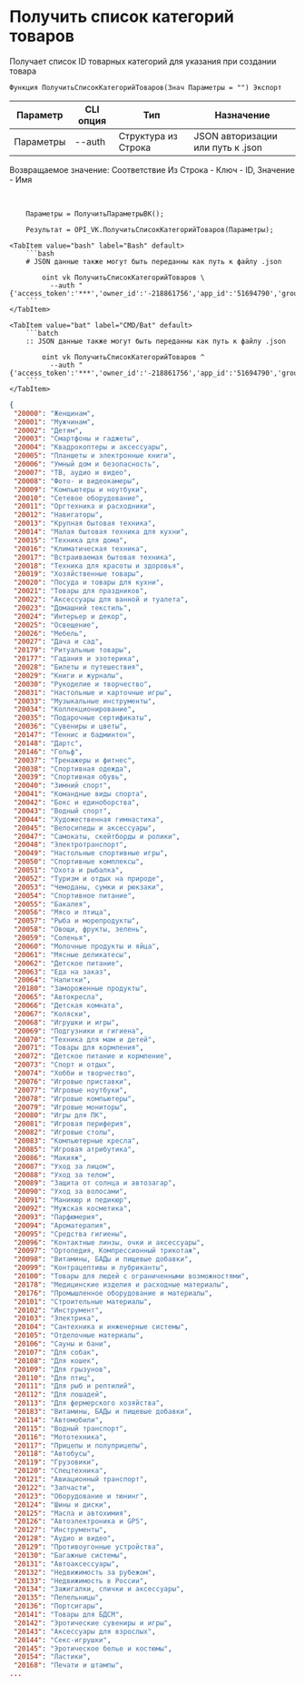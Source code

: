 ﻿---
sidebar_position: 1
---


# Получить список категорий товаров
 Получает список ID товарных категорий для указания при создании товара



`Функция ПолучитьСписокКатегорийТоваров(Знач Параметры = "") Экспорт`

  | Параметр | CLI опция | Тип | Назначение |
  |-|-|-|-|
  | Параметры | --auth | Структура из Строка | JSON авторизации или путь к .json |

  
  Возвращаемое значение:   Соответствие Из Строка - Ключ - ID, Значение - Имя

<br/>




```bsl title="Пример кода"
    Параметры = ПолучитьПараметрыВК();

    Результат = OPI_VK.ПолучитьСписокКатегорийТоваров(Параметры);
```
    

 <Tabs>
  
    <TabItem value="bash" label="Bash" default>
        ```bash
        # JSON данные также могут быть переданны как путь к файлу .json

            oint vk ПолучитьСписокКатегорийТоваров \
              --auth "{'access_token':'***','owner_id':'-218861756','app_id':'51694790','group_id':'218861756'}"
        ```
    </TabItem>
  
    <TabItem value="bat" label="CMD/Bat" default>
        ```batch
        :: JSON данные также могут быть переданны как путь к файлу .json

            oint vk ПолучитьСписокКатегорийТоваров ^
              --auth "{'access_token':'***','owner_id':'-218861756','app_id':'51694790','group_id':'218861756'}"
        ```
    </TabItem>
</Tabs>


```json title="Результат"
{
 "20000": "Женщинам",
 "20001": "Мужчинам",
 "20002": "Детям",
 "20003": "Смартфоны и гаджеты",
 "20004": "Квадрокоптеры и аксессуары",
 "20005": "Планшеты и электронные книги",
 "20006": "Умный дом и безопасность",
 "20007": "ТВ, аудио и видео",
 "20008": "Фото- и видеокамеры",
 "20009": "Компьютеры и ноутбуки",
 "20010": "Сетевое оборудование",
 "20011": "Оргтехника и расходники",
 "20012": "Навигаторы",
 "20013": "Крупная бытовая техника",
 "20014": "Малая бытовая техника для кухни",
 "20015": "Техника для дома",
 "20016": "Климатическая техника",
 "20017": "Встраиваемая бытовая техника",
 "20018": "Техника для красоты и здоровья",
 "20019": "Хозяйственные товары",
 "20020": "Посуда и товары для кухни",
 "20021": "Товары для праздников",
 "20022": "Аксесcуары для ванной и туалета",
 "20023": "Домашний текстиль",
 "20024": "Интерьер и декор",
 "20025": "Освещение",
 "20026": "Мебель",
 "20027": "Дача и сад",
 "20179": "Ритуальные товары",
 "20177": "Гадания и эзотерика",
 "20028": "Билеты и путешествия",
 "20029": "Книги и журналы",
 "20030": "Рукоделие и творчество",
 "20031": "Настольные и карточные игры",
 "20033": "Музыкальные инструменты",
 "20034": "Коллекционирование",
 "20035": "Подарочные сертификаты",
 "20036": "Сувениры и цветы",
 "20147": "Теннис и бадминтон",
 "20148": "Дартс",
 "20146": "Гольф",
 "20037": "Тренажеры и фитнес",
 "20038": "Спортивная одежда",
 "20039": "Спортивная обувь",
 "20040": "Зимний спорт",
 "20041": "Командные виды спорта",
 "20042": "Бокс и единоборства",
 "20043": "Водный спорт",
 "20044": "Художественная гимнастика",
 "20045": "Велосипеды и аксессуары",
 "20047": "Самокаты, скейтборды и ролики",
 "20048": "Электротранспорт",
 "20049": "Настольные спортивные игры",
 "20050": "Спортивные комплексы",
 "20051": "Охота и рыбалка",
 "20052": "Туризм и отдых на природе",
 "20053": "Чемоданы, сумки и рюкзаки",
 "20054": "Спортивное питание",
 "20055": "Бакалея",
 "20056": "Мясо и птица",
 "20057": "Рыба и морепродукты",
 "20058": "Овощи, фрукты, зелень",
 "20059": "Соленья",
 "20060": "Молочные продукты и яйца",
 "20061": "Мясные деликатесы",
 "20062": "Детское питание",
 "20063": "Еда на заказ",
 "20064": "Напитки",
 "20180": "Замороженные продукты",
 "20065": "Автокресла",
 "20066": "Детская комната",
 "20067": "Коляски",
 "20068": "Игрушки и игры",
 "20069": "Подгузники и гигиена",
 "20070": "Техника для мам и детей",
 "20071": "Товары для кормления",
 "20072": "Детское питание и кормление",
 "20073": "Спорт и отдых",
 "20074": "Хобби и творчество",
 "20076": "Игровые приставки",
 "20077": "Игровые ноутбуки",
 "20078": "Игровые компьютеры",
 "20079": "Игровые мониторы",
 "20080": "Игры для ПК",
 "20081": "Игровая периферия",
 "20082": "Игровые столы",
 "20083": "Компьютерные кресла",
 "20085": "Игровая атрибутика",
 "20086": "Макияж",
 "20087": "Уход за лицом",
 "20088": "Уход за телом",
 "20089": "Защита от солнца и автозагар",
 "20090": "Уход за волосами",
 "20091": "Маникюр и педикюр",
 "20092": "Мужская косметика",
 "20093": "Парфюмерия",
 "20094": "Ароматерапия",
 "20095": "Средства гигиены",
 "20096": "Контактные линзы, очки и аксессуары",
 "20097": "Ортопедия, Компрессионный трикотаж",
 "20098": "Витамины, БАДы и пищевые добавки",
 "20099": "Контрацептивы и лубриканты",
 "20100": "Товары для людей с ограниченными возможностями",
 "20178": "Медицинские изделия и расходные материалы",
 "20176": "Промышленное оборудование и материалы",
 "20101": "Строительные материалы",
 "20102": "Инструмент",
 "20103": "Электрика",
 "20104": "Сантехника и инженерные системы",
 "20105": "Отделочные материалы",
 "20106": "Сауны и бани",
 "20107": "Для собак",
 "20108": "Для кошек",
 "20109": "Для грызунов",
 "20110": "Для птиц",
 "20111": "Для рыб и рептилий",
 "20112": "Для лошадей",
 "20113": "Для фермерского хозяйства",
 "20183": "Витамины, БАДы и пищевые добавки",
 "20114": "Автомобили",
 "20115": "Водный транспорт",
 "20116": "Мототехника",
 "20117": "Прицепы и полуприцепы",
 "20118": "Автобусы",
 "20119": "Грузовики",
 "20120": "Спецтехника",
 "20121": "Авиационный транспорт",
 "20122": "Запчасти",
 "20123": "Оборудование и тюнинг",
 "20124": "Шины и диски",
 "20125": "Масла и автохимия",
 "20126": "Автоэлектроника и GPS",
 "20127": "Инструменты",
 "20128": "Аудио и видео",
 "20129": "Противоугонные устройства",
 "20130": "Багажные системы",
 "20131": "Автоаксессуары",
 "20132": "Недвижимость за рубежом",
 "20133": "Недвижимость в России",
 "20134": "Зажигалки, спички и аксессуары",
 "20135": "Пепельницы",
 "20136": "Портсигары",
 "20141": "Товары для БДСМ",
 "20142": "Эротические сувениры и игры",
 "20143": "Аксессуары для взрослых",
 "20144": "Секс-игрушки",
 "20145": "Эротическое белье и костюмы",
 "20154": "Ластики",
 "20168": "Печати и штампы",
...
```
